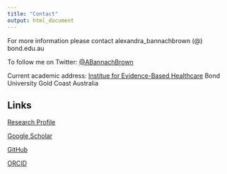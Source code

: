 ```yaml
---
title: "Contact"
output: html_document
---
```

For more information please contact alexandra_bannachbrown (@) bond.edu.au

To follow me on Twitter: <a href="www.twitter.com/abannachbrown" target="_blank"> @ABannachBrown</a>

Current academic address: 
<a href="https://iebh.bond.edu.au/" target="_blank">Institue for Evidence-Based Healthcare</a>
Bond University
Gold Coast Australia


## Links

<a href="https://research.bond.edu.au/en/persons/alexandra-bannach-brown" target="_blank">Research Profile</a>

<a href="https://scholar.google.com.au/citations?user=3glzaTsAAAAJ&hl=en" target="_blank">Google Scholar</a>

<a href="https://github.com/abannachbrown" target="_blank">GitHub</a>

<a href="https://orcid.org/0000-0002-3161-1395" targer="_blank">ORCID</a>